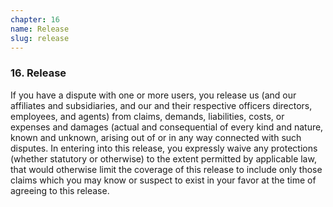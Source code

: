 ```yaml
---
chapter: 16
name: Release
slug: release
---
```


### 16. Release

If you have a dispute with one or more users, you release us (and our affiliates and subsidiaries, and our and their respective officers directors, employees, and agents) from claims, demands, liabilities, costs, or expenses and damages (actual and consequential of every kind and nature, known and unknown, arising out of or in any way connected with such disputes. In entering into this release, you expressly waive any protections (whether statutory or otherwise) to the extent permitted by applicable law, that would otherwise limit the coverage of this release to include only those claims which you may know or suspect to exist in your favor at the time of agreeing to this release.
